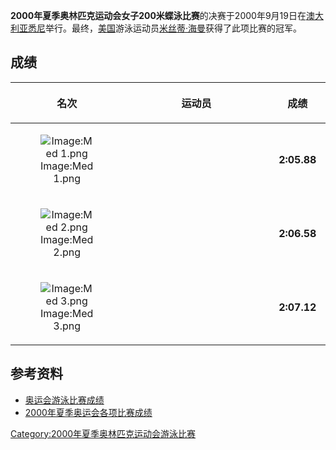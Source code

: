 {{2000年夏季奥林匹克运动会游泳比赛}}
'''2000年夏季奥林匹克运动会女子200米蝶泳比赛'''的决赛于2000年9月19日在[[澳大利亚|澳大利亚]][[悉尼|悉尼]]举行。最终，[[美国|美国]]游泳运动员[[米丝蒂·海曼|米丝蒂·海曼]]获得了此项比赛的冠军。

==成绩==
{| bgcolor="#f7f8ff" cellpadding="3" cellspacing="0" border="1" style="font-size: 92%; border: gray solid 1,5px; border-collapse: collapse;"
|- bgcolor="#efefef"
! 名次
!align="center" style="width: 20em"|运动员
!align="center" style="width: 5em"|成绩
|-
|align="center"|[[Image:Med_1.png|Image:Med 1.png]]
|{{flagIOCathlete|[[米丝蒂·海曼|米丝蒂·海曼]]|USA|2000年夏季}}
|align="center"|'''2:05.88'''
|-
|align="center"|[[Image:Med_2.png|Image:Med 2.png]]
|{{flagIOCathlete|[[苏茜·奥尼尔|苏茜·奥尼尔]]|AUS|2000年夏季}}
|align="center"|'''2:06.58'''
|-
|align="center"|[[Image:Med_3.png|Image:Med 3.png]]
|{{flagIOCathlete|[[彼得里娅·托马斯|彼得里娅·托马斯]]|AUS|2000年夏季}}
|align="center"|'''2:07.12'''
|}

==参考资料==
* [http://www.usaswimming.org/USASWeb/_Rainbow/2000%20Olympics/6491324e-f89a-428d-a3a5-72190602d288/2000_olympics_200mback_men.html 奥运会游泳比赛成绩] {{Wayback|url=http://www.usaswimming.org/USASWeb/_Rainbow/2000%20Olympics/6491324e-f89a-428d-a3a5-72190602d288/2000_olympics_200mback_men.html |date=20070930185441 }}
* [https://web.archive.org/web/20100606071339/http://www.schoolsports.com.cn/info/info.asp?info_ID=2814 2000年夏季奥运会各项比赛成绩]
[[Category:2000年夏季奥林匹克运动会游泳比赛|Category:2000年夏季奥林匹克运动会游泳比赛]]
